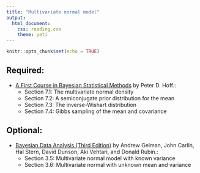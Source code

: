 ```yaml
---
title: "Multivariate normal model"
output: 
  html_document:
    css: reading.css
    theme: yeti
---
```


```r
knitr::opts_chunk$set(echo = TRUE)
```


## Required:

- [A First Course in Bayesian Statistical Methods](https://www.amazon.com/Bayesian-Statistical-Methods-Springer-Statistics/dp/0387922997) by Peter D. Hoff.:
    + Section 7.1: The multivariate normal density
    + Section 7.2: A semiconjugate prior distribution for the mean
    + Section 7.3: The inverse-Wishart distribution
    + Section 7.4: Gibbs sampling of the mean and covariance

## Optional:

- [Bayesian Data Analysis (Third Edition)](http://www.amazon.com/Bayesian-Analysis-Chapman-Statistical-Science/dp/1439840954/) by Andrew Gelman, John Carlin, Hal Stern, David Dunson, Aki Vehtari, and Donald Rubin.:
    + Section 3.5: Multivariate normal model with known variance
    + Section 3.6: Multivariate normal with unknown mean and variance
    
